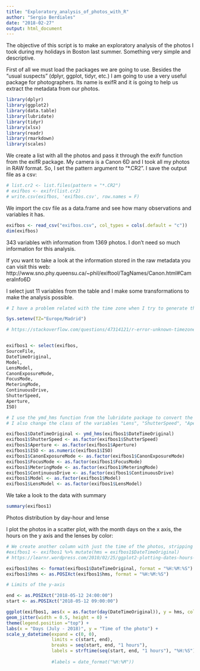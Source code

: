 ```yaml
---
title: "Exploratory_analysis_of_photos_with_R"
author: "Sergio Berdiales"
date: "2018-02-27"
output: html_document
---
```


The objective of this script is to make an exploratory analysis of the photos I took during my holidays in Boston last summer. Something very simple and descriptive.

First of all we must load the packages we are going to use. Besides the "usual suspects" (dplyr, ggplot, tidyr, etc.) I am going to use a very useful package for photographers. Its name is exifR and it is going to help us extract the metadata from our photos.

```r
library(dplyr)
library(ggplot2)
library(data.table)
library(lubridate)
library(tidyr)
library(xlsx)
library(readr)
library(rmarkdown)
library(scales)
```

We create a list with all the photos and pass it through the exifr function from the exifR package. My camera is a Canon 6D and I took all my photos in RAW format. So, I set the pattern argument to "*.CR2".
I save the output file as a csv: 

```r
# list.cr2 <- list.files(pattern = "*.CR2")
# exifbos <- exifr(list.cr2)
# write.csv(exifbos, 'exifbos.csv', row.names = F)
```

We import the csv file as a data.frame and see how many observations and variables it has.

```r
exifbos <- read_csv("exifbos.csv", col_types = cols(.default = "c"))
dim(exifbos)
```

343 variables with information from 1369 photos. I don't need so much information for this analysis. 

If you want to take a look at the information stored in the raw metadata you can visit this web: http://www.sno.phy.queensu.ca/~phil/exiftool/TagNames/Canon.html#CameraInfo6D 

I select just 11 variables from the table and I make some transformations to make the analysis possible.
```r

# I have a problem related with the time zone when I try to generate the html with Knit. I solve the problem setting the time zone to "Europe/Madrid"

Sys.setenv(TZ="Europe/Madrid")

# https://stackoverflow.com/questions/47314121/r-error-unknown-timezone-with-as-posixct


exifbos1 <- select(exifbos,
SourceFile,
DateTimeOriginal, 
Model, 
LensModel, 
CanonExposureMode,
FocusMode,
MeteringMode,
ContinuousDrive,
ShutterSpeed,
Aperture, 
ISO)

# I use the ymd_hms function from the lubridate package to convert the "DateTimeOriginal" variable to Date class. 
# I also change the class of the variables "Lens", "ShutterSpeed", "Aperture" and "ISO" to Factor.

exifbos1$DateTimeOriginal <- ymd_hms(exifbos1$DateTimeOriginal) 
exifbos1$ShutterSpeed <- as.factor(exifbos1$ShutterSpeed)
exifbos1$Aperture <- as.factor(exifbos1$Aperture)
exifbos1$ISO <- as.numeric(exifbos1$ISO)
exifbos1$CanonExposureMode <- as.factor(exifbos1$CanonExposureMode)
exifbos1$FocusMode <- as.factor(exifbos1$FocusMode)
exifbos1$MeteringMode <- as.factor(exifbos1$MeteringMode)
exifbos1$ContinuousDrive <- as.factor(exifbos1$ContinuousDrive)
exifbos1$Model <- as.factor(exifbos1$Model)
exifbos1$LensModel <- as.factor(exifbos1$LensModel)
```

We take a look to the data with summary
```r
summary(exifbos1)

```
Photos distribution by day-hour and lense

I plot the photos in a scatter plot, with the month days on the x axis, the hours on the y axis and the lenses by color:

```r

# We create another column with just the time of the photos, stripping the Date
#exifbos1 <- exifbos1 %>% mutate(hms = exifbos1$DateTimeOriginal)            
# https://learnr.wordpress.com/2010/02/25/ggplot2-plotting-dates-hours-and-minutes/

exifbos1$hms <- format(exifbos1$DateTimeOriginal, format = "%H:%M:%S")
exifbos1$hms <- as.POSIXct(exifbos1$hms, format = "%H:%M:%S")

# Limits of the y-axis

end <- as.POSIXct("2018-05-12 24:00:00")
start <- as.POSIXct("2018-05-12 09:00:00")

ggplot(exifbos1, aes(x = as.factor(day(DateTimeOriginal)), y = hms, col = LensModel, alpha = 1)) +
geom_jitter(width = 0.5, height = 0) +
theme(legend.position ="top") + 
labs(x = "Days (July - 2018)", y = "Time of the photo") +
scale_y_datetime(expand = c(0, 0),
                 limits = c(start, end), 
                 breaks = seq(start, end, "1 hours"), 
                 labels = strftime(seq(start, end, "1 hours"), "%H:%S"))
                 
                 #labels = date_format("%H:%M"))
  

```

